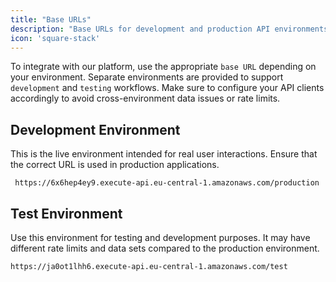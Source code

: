 ```yaml
---
title: "Base URLs"
description: "Base URLs for development and production API environments."
icon: 'square-stack'
---
```


To integrate with our platform, use the appropriate `base URL` depending on your environment. Separate environments are provided to support `development` and `testing` workflows. Make sure to configure your API clients accordingly to avoid cross-environment data issues or rate limits.

## Development Environment

This is the live environment intended for real user interactions. Ensure that the correct URL is used in production applications.

```shellscript Development Environment icon=webhook
 https://6x6hep4ey9.execute-api.eu-central-1.amazonaws.com/production
```

## Test Environment

Use this environment for testing and development purposes. It may have different rate limits and data sets compared to the production environment.

```shellscript Test Environment icon=webhook
https://ja0ot1lhh6.execute-api.eu-central-1.amazonaws.com/test
```